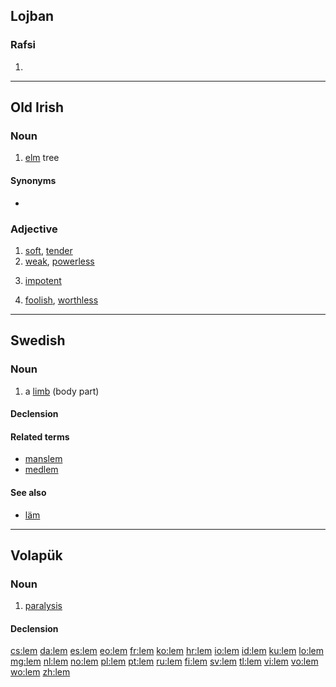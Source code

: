 {{also|LEM}}
==Lojban==

===Rafsi===
{{jbo-rafsi}}

# {{rafsi of|le'e}}

----

==Old Irish==

===Noun===
{{head|sga|noun|g=m}}

# [[elm]] tree

====Synonyms====
* {{l|sga|lemán}}

===Adjective===
{{head|sga|adjective}}

# [[soft]], [[tender]]
# [[weak]], [[powerless]]
# {{qualifier|in sexual sense}} [[impotent]]
# [[foolish]], [[worthless]]

----

==Swedish==

===Noun===
{{sv-noun|g=c}}

# a [[limb]] (body part)

====Declension====
{{sv-noun-reg-ar|2=lemm}}

====Related terms====
* [[manslem]]
* [[medlem]]

====See also====
* [[läm]]

----

==Volapük==

===Noun===
{{vo-noun}}

# [[paralysis]]

====Declension====
{{vo-decl-noun}}

[[cs:lem]]
[[da:lem]]
[[es:lem]]
[[eo:lem]]
[[fr:lem]]
[[ko:lem]]
[[hr:lem]]
[[io:lem]]
[[id:lem]]
[[ku:lem]]
[[lo:lem]]
[[mg:lem]]
[[nl:lem]]
[[no:lem]]
[[pl:lem]]
[[pt:lem]]
[[ru:lem]]
[[fi:lem]]
[[sv:lem]]
[[tl:lem]]
[[vi:lem]]
[[vo:lem]]
[[wo:lem]]
[[zh:lem]]